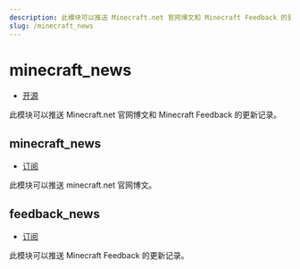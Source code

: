 ```yaml
---
description: 此模块可以推送 Minecraft.net 官网博文和 Minecraft Feedback 的更新记录
slug: /minecraft_news
---
```


# minecraft_news

-   [开源](/docs/help/faq#为什么有些模块没有开源)

此模块可以推送 Minecraft.net 官网博文和 Minecraft Feedback 的更新记录。

## minecraft_news

-   [订阅](/docs/help/reading#命令类型)

此模块可以推送 minecraft.net 官网博文。

## feedback_news

-   [订阅](/docs/help/reading#命令类型)

此模块可以推送 Minecraft Feedback 的更新记录。
